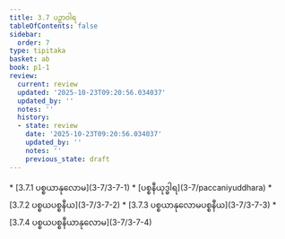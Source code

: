 ```yaml
---
title: 3.7 ပဉှာဝါရ
tableOfContents: false
sidebar:
  order: 7
type: tipitaka
basket: ab
book: p1-1
review:
  current: review
  updated: '2025-10-23T09:20:56.034037'
  updated_by: ''
  notes: ''
  history:
  - state: review
    date: '2025-10-23T09:20:56.034037'
    updated_by: ''
    notes: ''
    previous_state: draft
---
```



<ReviewStatus review={frontmatter.review} showDetails={true} />

<HypothesisAnnotation frontmatter={frontmatter} />

<DynamicBreadcrumb />



<TableOfContents book="p1-1" section="3.7">
* [3.7.1 ပစ္စယာနုလောမ](3-7/3-7-1)
* [ပစ္စနီယုဒ္ဓါရ](3-7/paccaniyuddhara)
* [3.7.2 ပစ္စယပစ္စနီယ](3-7/3-7-2)
* [3.7.3 ပစ္စယာနုလောမပစ္စနီယ](3-7/3-7-3)
* [3.7.4 ပစ္စယပစ္စနီယာနုလောမ](3-7/3-7-4)
</TableOfContents>